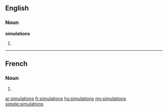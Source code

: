 ==English==

===Noun===
'''simulations'''

# {{plural of|simulation}}

----

==French==

===Noun===
{{head|fr|plural}} {{f|p}}

# {{plural of|simulation|lang=fr}}

[[ar:simulations]]
[[fr:simulations]]
[[hu:simulations]]
[[my:simulations]]
[[simple:simulations]]